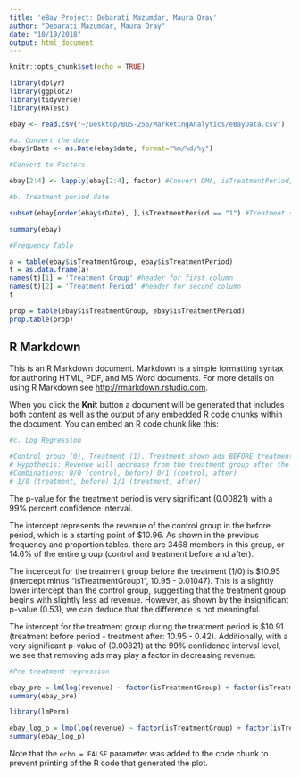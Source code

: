 ```yaml
---
title: 'eBay Project: Debarati Mazumdar, Maura Oray'
author: "Debarati Mazumdar, Maura Oray"
date: "10/19/2018"
output: html_document
---
```


```r
knitr::opts_chunk$set(echo = TRUE)

library(dplyr)
library(ggplot2)
library(tidyverse)
library(RATest)

ebay <- read.csv("~/Desktop/BUS-256/MarketingAnalytics/eBayData.csv")

#a. Convert the date
ebay$rDate <- as.Date(ebay$date, format="%m/%d/%y") 

#Convert to Factors

ebay[2:4] <- lapply(ebay[2:4], factor) #Convert DMA, isTreatmentPeriod, and isTreatmentGroup to factors

#b. Treatment period date

subset(ebay[order(ebay$rDate), ],isTreatmentPeriod == "1") #Treatment start date is 5/22/2012

summary(ebay)

#Frequency Table

a = table(ebay$isTreatmentGroup, ebay$isTreatmentPeriod)
t = as.data.frame(a)
names(t)[1] = 'Treatment Group' #header for first column
names(t)[2] = 'Treatment Period' #header for second column
t

prop = table(ebay$isTreatmentGroup, ebay$isTreatmentPeriod)
prop.table(prop)


```

## R Markdown

This is an R Markdown document. Markdown is a simple formatting syntax for authoring HTML, PDF, and MS Word documents. For more details on using R Markdown see <http://rmarkdown.rstudio.com>.

When you click the **Knit** button a document will be generated that includes both content as well as the output of any embedded R code chunks within the document. You can embed an R code chunk like this:

```r

#c. Log Regression

#Control group (0), Treatment (1). Treatment shown ads BEFORE treatment period and NOT after (0). Control group shown ads before and after.
# Hypothesis: Revenue will decrease from the treatment group after the treatment period ends. We hypothesize that removing ads will lead to a decrease in ad revenue.
#Combinations: 0/0 (control, before) 0/1 (control, after)
# 1/0 (treatment, before) 1/1 (treatment, after)

```
The p-value for the treatment period is very significant (0.00821) with a 99% percent confidence interval. 

The intercept represents the revenue of the control group in the before period, which is a starting point of $10.96. As shown in the previous frequency and proportion tables, there are 3468 members in this group, or 14.6% of the entire group (control and treatment before and after). 

The incercept for the treatment group before the treatment (1/0) is $10.95 (intercept minus "isTreatmentGroup1", 10.95 - 0.01047). This is a slightly lower intercept than the control group, suggesting that the treatment group begins with slightly less ad revenue. However, as shown by the insignificant p-value (0.53), we can deduce that the difference is not meaningful. 

The intercept for the treatment group during the treatment period is $10.91 (treatment before period - treatment after: 10.95 - 0.42). Additionally, with a very significant p-value of (0.00821) at the 99% confidence interval level, we see that removing ads may play a factor in decreasing revenue.

```r

#Pre treatment regression

ebay_pre = lm(log(revenue) ~ factor(isTreatmentGroup) + factor(isTreatmentPeriod=="0"), data = ebay)
summary(ebay_pre)

library(lmPerm)

ebay_log_p = lmp(log(revenue) ~ factor(isTreatmentGroup) + factor(isTreatmentPeriod), data = ebay)
summary(ebay_log_p)


```

Note that the `echo = FALSE` parameter was added to the code chunk to prevent printing of the R code that generated the plot.
